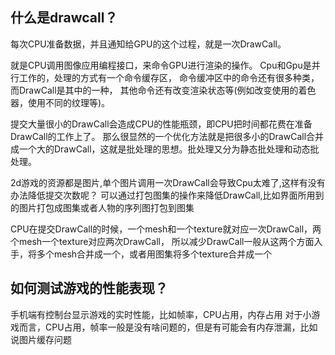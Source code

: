 ## 什么是drawcall？
每次CPU准备数据，并且通知给GPU的这个过程，就是一次DrawCall。

就是CPU调用图像应用编程接口，来命令GPU进行渲染的操作。
Cpu和Gpu是并行工作的，处理的方式有一个命令缓存区，
命令缓冲区中的命令还有很多种类，而DrawCall是其中的一种，
其他命令还有改变渲染状态等(例如改变使用的着色器，使用不同的纹理等)。

提交大量很小的DrawCall会造成CPU的性能瓶颈，即CPU把时间都花费在准备DrawCall的工作上了。
那么很显然的一个优化方法就是把很多小的DrawCall合并成一个大的DrawCall，这就是批处理的思想。批处理又分为静态批处理和动态批处理。

2d游戏的资源都是图片,单个图片调用一次DrawCall会导致Cpu太难了,这样有没有办法降低提交次数呢？
可以通过打包图集的操作来降低DrawCall,比如界面所用到的图片打包成图集或者人物的序列图打包到图集

CPU在提交DrawCall的时候，一个mesh和一个texture就对应一次DrawCall，两个mesh一个texture对应两次DrawCall，
所以减少DrawCall一般从这两个方面入手，将多个mesh合并成一个，或者用图集将多个texture合并成一个

## 如何测试游戏的性能表现？
手机端有控制台显示游戏的实时性能，比如帧率，CPU占用，内存占用
对于小游戏而言，CPU占用，帧率一般是没有啥问题的，但是有可能会有内存泄漏，比如说图片缓存问题

